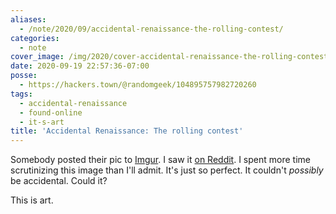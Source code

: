 ```yaml
---
aliases:
  - /note/2020/09/accidental-renaissance-the-rolling-contest/
categories:
  - note
cover_image: /img/2020/cover-accidental-renaissance-the-rolling-contest.jpg
date: 2020-09-19 22:57:36-07:00
posse:
  - https://hackers.town/@randomgeek/104895757982720260
tags:
  - accidental-renaissance
  - found-online
  - it-s-art
title: 'Accidental Renaissance: The rolling contest'
---
```


[Imgur]: https://imgur.com/e6BNB31
[on Reddit]: https://www.reddit.com/r/AccidentalRenaissance/comments/ivxfp7/the_rolling_contest/

Somebody posted their pic to [Imgur][]. I saw it [on Reddit][].
I spent more time scrutinizing this image than I'll admit. It's just so perfect.
It couldn't *possibly* be accidental. Could it?

This is art.
